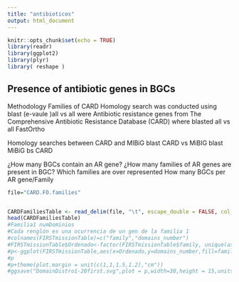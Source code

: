 ```yaml
---
title: "antibioticos"
output: html_document
---
```


```r
knitr::opts_chunk$set(echo = TRUE)
library(readr)
library(ggplot2)
library(plyr)
library( reshape )

```

## Presence of antibiotic genes in BGCs 


Methodology
Families of CARD
Homology search was conducted using blast (e-vaule )all vs all were Antibiotic resistance genes from The Comprehensive Antibiotic Resistance Database (CARD) where blasted all vs all 
FastOrtho 

Homology searches between CARD and MIBiG 
blast CARD vs MiBIG
blast MiBiG bs CARD

¿How many BGCs contain an AR gene?
¿How many families of AR genes are present in BGC?
Which families are over represented
How many BGCs per AR gene/Family

```r
file="CARD.FO.families"


CARDFamiliesTable <- read_delim(file, "\t", escape_double = FALSE, col_names = FALSE, trim_ws = TRUE)
head(CARDFamiliesTable)
#Familia1 numDominios
#Cada renglón es una ocurrencia de un gen de la familia 1
#colnames(FIRSTmissionTable)=c("family","domains_number")
#FIRSTmissionTable$Ordenado<-factor(FIRSTmissionTable$family, unique(as.character(FIRSTmissionTable$family)))
#p<-ggplot(FIRSTmissionTable,aes(x=Ordenado,y=domains_number,fill=family))+geom_boxplot(outlier.shape = NA)+geom_jitter(width=0.28,alpha=0.028)+xlab("Gene families")+ylab("Number of domains")+theme(axis.text.x = element_text(size = 6))+theme(panel.grid.major = element_blank(),panel.grid.minor = element_blank(),legend.position = "none",panel.background = element_rect(fill = "white",colour = "grey50"))
#p
#p+theme(plot.margin = unit(c(1,1,1.5,1.2),"cm"))
#ggsave("DomainDistro1-20first.svg",plot = p,width=30,height = 15,units = "cm")
```

